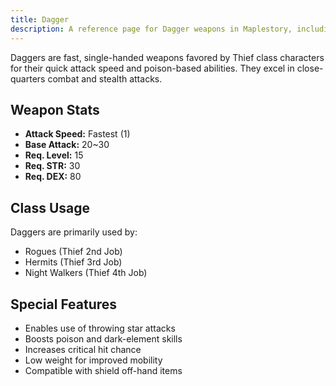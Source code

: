 ```yaml
---
title: Dagger
description: A reference page for Dagger weapons in Maplestory, including stats, usage, and classes that wield them.
---
```


Daggers are fast, single-handed weapons favored by Thief class characters for their quick attack speed and poison-based abilities. They excel in close-quarters combat and stealth attacks.

## Weapon Stats

* **Attack Speed:** Fastest (1)
* **Base Attack:** 20~30
* **Req. Level:** 15
* **Req. STR:** 30
* **Req. DEX:** 80

## Class Usage

Daggers are primarily used by:
* Rogues (Thief 2nd Job)
* Hermits (Thief 3rd Job)
* Night Walkers (Thief 4th Job)

## Special Features

* Enables use of throwing star attacks
* Boosts poison and dark-element skills
* Increases critical hit chance
* Low weight for improved mobility
* Compatible with shield off-hand items


<EquipmentLayout equipment="weapons" category="dagger"></EquipmentLayout>